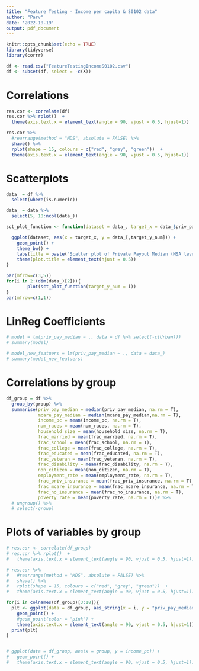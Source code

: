 ```yaml
---
title: "Feature Testing - Income per capita & S0102 data"
author: "Parv"
date: '2022-10-19'
output: pdf_document
---
```


```r
knitr::opts_chunk$set(echo = TRUE)
library(tidyverse)
library(corrr)
```

```r
df <- read.csv("FeatureTestingIncomeS0102.csv")
df <- subset(df, select = -c(X))
```


# Correlations

```r
res.cor <- correlate(df)
res.cor %>% rplot()  +
  theme(axis.text.x = element_text(angle = 90, vjust = 0.5, hjust=1))
```

```r
res.cor %>%
  #rearrange(method = "MDS", absolute = FALSE) %>%
  shave() %>% 
  rplot(shape = 15, colours = c("red", "grey", "green"))  +
  theme(axis.text.x = element_text(angle = 90, vjust = 0.5, hjust=1))
```

# Scatterplots

```r
data_ = df %>% 
  select(where(is.numeric))

data_ = data_%>% 
  select(5, 18:ncol(data_))
```


```r
sct_plot_function <- function(dataset = data_, target_x = data_$priv_pay_median, target_y_num){

  ggplot(dataset, aes(x = target_x, y = data_[,target_y_num])) +
    geom_point() + 
    theme_bw() +
    labs(title = paste("Scatter plot of Private Payout Median (MSA level) Vs ", colnames(data_)[target_y_num]), y = colnames(data_)[target_y_num], x = "Private Payout Median (MSA level)") +
    theme(plot.title = element_text(hjust = 0.5)) 
}
```

```r
par(mfrow=c(3,5))
for(i in 2:(dim(data_)[2])){
        plot(sct_plot_function(target_y_num = i))
}
par(mfrow=c(1,1))
```

# LinReg Coefficients

```r
# model = lm(priv_pay_median ~ ., data = df %>% select(-c(Urban)))
# summary(model)
```


```r
# model_new_featuers = lm(priv_pay_median ~ ., data = data_)
# summary(model_new_featuers)
```


# Correlations by group

```r
df_group = df %>% 
  group_by(group) %>% 
  summarise(priv_pay_median = median(priv_pay_median, na.rm = T),
            mcare_pay_median = median(mcare_pay_median,na.rm = T),
            income_pc = mean(income_pc, na.rm = T),
            num_races = mean(num_races, na.rm = T),
            household_size = mean(household_size, na.rm = T),
            frac_married = mean(frac_married, na.rm = T),
            frac_school = mean(frac_school, na.rm = T),
            frac_college = mean(frac_college, na.rm = T),
            frac_educated = mean(frac_educated, na.rm = T),
            frac_veteran = mean(frac_veteran, na.rm = T),
            frac_disability = mean(frac_disability, na.rm = T),
            non_citizen = mean(non_citizen, na.rm = T),
            employment_rate = mean(employment_rate, na.rm = T),
            frac_priv_insurance = mean(frac_priv_insurance, na.rm = T),
            frac_mcare_insurance = mean(frac_mcare_insurance, na.rm = T),
            frac_no_insurance = mean(frac_no_insurance, na.rm = T),
            poverty_rate = mean(poverty_rate, na.rm = T))# %>% 
  # ungroup() %>% 
  # select(-group)
```


# Plots of variables by group

```r
# res.cor <- correlate(df_group)
# res.cor %>% rplot()  +
#   theme(axis.text.x = element_text(angle = 90, vjust = 0.5, hjust=1))
```


```r
# res.cor %>%
#   #rearrange(method = "MDS", absolute = FALSE) %>%
#   shave() %>% 
#   rplot(shape = 15, colours = c("red", "grey", "green"))  +
#   theme(axis.text.x = element_text(angle = 90, vjust = 0.5, hjust=1))
```




```r
for(i in colnames(df_group)[3:18]){
  plt <- ggplot(data = df_group, aes_string(x = i, y = "priv_pay_median", color = "group")) +
    geom_point() +
    #geom_point(color = "pink") +
    theme(axis.text.x = element_text(angle = 90, vjust = 0.5, hjust=1))
  print(plt)
}


# ggplot(data = df_group, aes(x = group, y = income_pc)) +
#   geom_point() +
#   theme(axis.text.x = element_text(angle = 90, vjust = 0.5, hjust=1))
```

<!---
# Correlations by group

```r
cor(as.data.frame(split(df_group[,2:18], df_group$group)), use = "pairwise.complete.obs")

#lapply(split(df_group[,2:18], df_group$group), cor(use = "complete.obs"))
#cor(df_group %>% select(-group), use = "complete.obs")
```


```r
# df_group %>% 
#   group_by(group) %>% 
#   do(data.frame(Cor=t(cor(.[,3:18], .[,2], method = "pearson", use = "pairwise.complete.obs"))))
  # summarise(mcare_pay_median = cor(priv_pay_median, mcare_pay_median),
  #           income_pc = cor(priv_pay_median, income_pc),
  #           num_races = cor(priv_pay_median, num_races),
  #           household_size = cor(priv_pay_median, household_size),
  #           frac_married = cor(priv_pay_median, frac_married),
  #           frac_school = cor(priv_pay_median, frac_school),
  #           frac_college = cor(priv_pay_median, frac_college),
  #           frac_educated = cor(priv_pay_median, frac_educated),
  #           frac_veteran = cor(priv_pay_median, frac_veteran),
  #           frac_disability = cor(priv_pay_median, frac_disability),
  #           non_citizen = cor(priv_pay_median, non_citizen),
  #           employment_rate = cor(priv_pay_median, employment_rate),
  #           frac_priv_insurance = cor(priv_pay_median, frac_priv_insurance),
  #           frac_mcare_insurance = cor(priv_pay_median, frac_mcare_insurance),
  #           frac_no_insurance = cor(priv_pay_median, frac_no_insurance),
  #           poverty_rate = cor(priv_pay_median, poverty_rate))
```

-->




